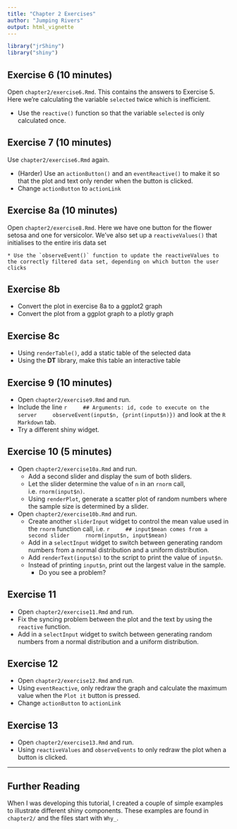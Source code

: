 ```yaml
---
title: "Chapter 2 Exercises"
author: "Jumping Rivers"
output: html_vignette
---
```

<!--
%\VignetteEngine{knitr::rmarkdown}
%\VignetteIndexEntry{Chapter 2 Exercises}
-->

```r
library("jrShiny")
library("shiny")
```

## Exercise 6 (10 minutes)

Open `chapter2/exercise6.Rmd`. This contains the answers to Exercise 5. Here we're calculating the variable `selected` twice which is inefficient.

  * Use the `reactive()` function so that the variable `selected` is only calculated once.
  
## Exercise 7 (10 minutes)

Use `chapter2/exercise6.Rmd` again.     

  * (Harder) Use an `actionButton()` and an `eventReactive()` to make it so that the plot and text only render when the button is clicked.    
  *  Change `actionButton` to `actionLink`    
  
## Exercise 8a (10 minutes)

Open `chapter2/exercise8.Rmd`. Here we have one button for the flower setosa and one for versicolor. We've also set up a `reactiveValues()` that initialises to the entire iris data set    

    * Use the `observeEvent()` function to update the reactiveValues to the correctly filtered data set, depending on which button the user clicks
    
## Exercise 8b

  * Convert the plot in exercise 8a to a ggplot2 graph
  * Convert the plot from a ggplot graph to a plotly graph
  
## Exercise 8c

  * Using `renderTable()`, add a static table of the selected data
  * Using the **DT** library, make this table an interactive table

## Exercise 9 (10 minutes)
  
  * Open `chapter2/exercise9.Rmd` and run. 
  * Include the line
    ```r
    ## Arguments: id, code to execute on the server
    observeEvent(input$n, {print(input$n)}) 
    ```
    and look at the `R Markdown` tab. 
  * Try a different shiny widget.
  
## Exercise 10 (5 minutes)

  * Open `chapter2/exercise10a.Rmd` and run. 
    * Add a second slider and display the sum of both sliders.
    * Let the slider determine the value of `n` in an `rnorm` call, i.e. `rnorm(input$n)`.        
    * Using `renderPlot`, generate a scatter plot of random numbers where the sample size is determined by a slider.
  * Open `chapter2/exercise10b.Rmd` and run. 
    * Create another `sliderInput` widget to control the mean value used in the `rnorm` function call, i.e.
        ```r
        ## input$mean comes from a second slider
        rnorm(input$n, input$mean)
        ```
    * Add in a `selectInput` widget to switch between generating random numbers from 
    a normal distribution and a uniform distribution.  
    * Add `renderText(input$n)` to the script to print the value  of `input$n`.
    * Instead of printing `input$n`, print out the largest value in the sample.
        * Do you see a problem?

## Exercise 11

  * Open `chapter2/exercise11.Rmd` and run. 
  * Fix the syncing problem between the plot and the text by using the `reactive` function.
  * Add in a `selectInput` widget to switch between generating random numbers from a normal distribution
  and a uniform distribution.
    
## Exercise 12

  * Open `chapter2/exercise12.Rmd` and run. 
  * Using `eventReactive`, only redraw the graph and calculate the maximum value when the `Plot it` button is pressed.
  * Change `actionButton` to `actionLink`

## Exercise 13

  * Open `chapter2/exercise13.Rmd` and run. 
  * Using `reactiveValues` and `observeEvents` to only redraw the plot when a button is clicked.

----

## Further Reading

When I was developing this tutorial, I created a couple of simple examples to illustrate different
shiny components. These examples are found in `chapter2/` and the files start with `Why_`.










<!-- ## Exercise 1 -->

<!-- Copy the [simple_shiny](simple_shiny.Rmd) file to RStudio and knit.  -->

<!-- 1. The `sliderInput` functions control the year selection. Change the `min`, `max`, `step` and `value` arguments. -->
<!-- 1. The `selectInput` function highlights the points. Look at the `colnames(movies)` and add -->
<!-- a few more options. -->
<!-- 1. The first arguments of `sliderInput` and `selectInput` are unique ids. Look at the plotting code -->
<!-- and see how they interact. -->
<!-- 1. Add another `sliderInput` that controls the maximum value to display on the `y`-axis.  -->

<!-- ## Exercise 2 -->

<!-- Re-copy the [simple_shiny](simple_shiny.Rmd) file to RStudio. -->

<!--  * Run  -->
<!--     ```{r results="hide"} -->
<!--     sliderInput("min_year", label = "Minimum year:", min=1930, max=2010, step=10, value=1930, sep="") -->
<!--     ``` -->
<!--     in your console and examine the output. Try changing `min` and `max`. Re examine the output. -->

<!--   * Go to the shiny widgets [gallery](http://shiny.rstudio.com/gallery/widget-gallery.html) and -->
<!--   experiment with a few of the widgets. -->
<!--   * Change the `selectInput` widget to `radioButtons`. Hint: Look at the example in the `radioButton` help page -->

<!-- ## Exercise 3 -->

<!-- Re-copy the [simple_shiny](simple_shiny.Rmd) file to RStudio. -->

<!--   * Open the [shiny components](shiny_components.Rmd) and knit -->
<!--   * Change the scatter plot in the shiny app, to a histogram that displays movie `Rating`.  -->
<!--   The drop-down menu should now select the type of movies displayed, e.g.  -->
<!--   if `Action` is selected, only `Action` movies as displayed in the histogram. -->

<!--   * Create another pane in the shiny app. Use `renderText` to display the total number of movies in the histogram. -->
<!--   * __Harder__: Add an interactive [value boxes]{http://rmarkdown.rstudio.com/flexdashboard/using.html#value_boxes}. Select -->
<!--   a suitable icon from [ionicons](http://ionicons.com/) -->


<!-- ### Further examples -->

<!--  * [Biclust](https://jjallaire.shinyapps.io/shiny-biclust/) -->
<!--  * [crandash](https://jjallaire.shinyapps.io/shiny-crandash/) -->
<!--  * [Brushing](https://jjallaire.shinyapps.io/shiny-ggplot2-brushing/) -->
<!--  * [kmeans](https://jjallaire.shinyapps.io/shiny-kmeans/) -->
<!--  * [diamonds](https://jjallaire.shinyapps.io/shiny-ggplot2-diamonds/) -->


<!-- ## Exercise 4 -->

<!--   * Add the drop down menu button -->
<!--   ```{r results="hide"} -->
<!--   selectInput("mpaa", label = "MPAA", c("R", "PG-13", "PG", "NC-17")) -->
<!--   ``` -->
<!--   to the side bar. When a mpaa rating is changed, the plots should be updated. -->
<!--   * Include an additional term  - `all` - to indicate that all ratings should be displayed. -->

<!-- ## Exercise 5 -->

<!--   * Update the other pages of the [shiny components](shiny_components.Rmd) file to use \cc{reactive}  -->
<!--   expressions. -->

<!-- ## Exercise 6 -->

<!--   * Make pages 2 & 3 of the [shiny components](shiny_components_reactive_isolate.Rmd) use `isolate`. -->



